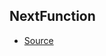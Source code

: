 ## NextFunction



- [Source](https://github.com/Androz2091/discord-player/blob/74f0fa7/packages/discord-player/src/extractors/BaseExtractor.ts#L107)